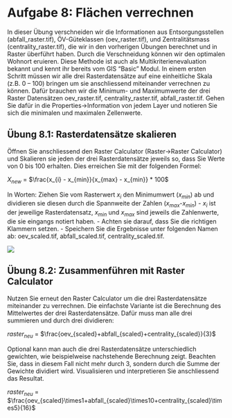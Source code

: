 # Aufgabe 8: Flächen verrechnen {#sec-netzwerk-multikriterien}

In dieser Übung verschneiden wir die Informationen aus Entsorgungsstellen (abfall_raster.tif), ÖV-Güteklassen (oev_raster.tif), und Zentralitätsmass (centrality_raster.tif), die wir in den vorherigen Übungen berechnet und in Raster überführt haben. Durch die Verschneidung können wir den optimalen Wohnort eruieren. Diese Methode ist auch als Multikriterienevaluation bekannt und kennt ihr bereits vom GIS "Basic" Modul.
In einem ersten Schritt müssen wir alle drei Rasterdatensätze auf eine einheitliche Skala (z.B. 0 – 100) bringen um sie anschliessend miteinander verrechnen zu können. Dafür brauchen wir die Minimum- und Maximumwerte der drei Raster Datensätzen oev_raster.tif, centrality_raster.tif, abfall_raster.tif. Gehen Sie dafür in die Properties→Information von jedem Layer und notieren Sie sich die minimalen und maximalen Zellenwerte.

## Übung 8.1: Rasterdatensätze skalieren
Öffnen Sie anschliessend den Raster Calculator (Raster→Raster Calculator) und Skalieren sie jeden der drei Rasterdatensätze jeweils so, dass Sie Werte von 0 bis 100 erhalten. Dies erreichen Sie mit der folgenden Formel:

$X_{new}$ = $\frac{x_{i} - x_{min}}{x_{max} - x_{min}} * 100$

In Worten: Ziehen Sie vom Rasterwert $x_{i}$ den Minimumwert ($x_{min}$) ab und dividieren sie diesen durch die Spannweite der Zahlen ($x_{max}$-$x_{min}$)
- $x_{i}$ ist der jeweilige Rasterdatensatz, $x_{min}$ und $x_{max}$ sind jeweils die Zahlenwerte, die sie eingangs notiert haben.
- Achten sie darauf, dass Sie die richtigen Klammern setzen.
- Speichern Sie die Ergebnisse unter folgenden Namen ab: oev_scaled.tif, abfall_scaled.tif, centrality_scaled.tif.

![](figures/rastCalc.jpg)


## Übung 8.2: Zusammenführen mit Raster Calculator

Nutzen Sie erneut den Raster Calculator um die drei Rasterdatensätze miteinander zu verrechnen. Die einfachste Variante ist die Berechnung des Mittelwertes der drei Rasterdatensätze. Dafür muss man alle drei summieren und durch drei dividieren:

$raster_{neu}$ = $\frac{oev_{scaled}+abfall_{scaled}+centrality_{scaled}}{3}$

Optional kann man auch die drei Rasterdatensätze unterschiedlich gewichten, wie beispielweise nachstehende Berechnung zeigt. Beachten Sie, dass in diesem Fall nicht mehr durch 3, sondern durch die Summe der Gewichte dividiert wird. Visualisieren und interpretieren Sie anschliessend das Resultat.

$raster_{neu}$ = $\frac{oev_{scaled}\times1+abfall_{scaled}\times10+centrality_{scaled}\times5}{16}$
